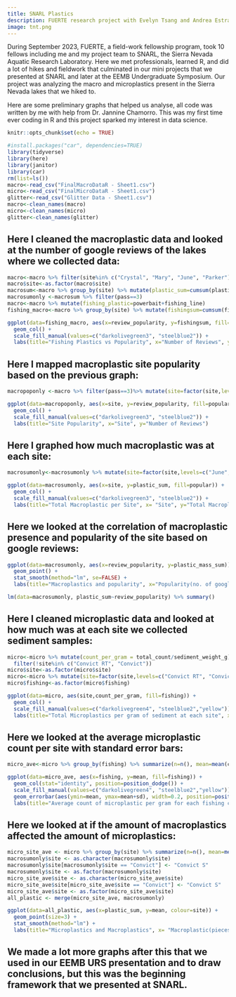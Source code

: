 ```yaml
---
title: SNARL Plastics
description: FUERTE research project with Evelyn Tsang and Andrea Estrada
image: tnt.png
---
```


During September 2023, FUERTE, a field-work fellowship program, took 10 fellows including me and my project team to SNARL, the Sierra Nevada Aquatic Research Laboratory. Here we met professionals, learned R, and did a lot of hikes and fieldwork that culminated in our mini projects that we presented at SNARL and later at the EEMB Undergraduate Symposium. Our project was analyzing the macro and microplastics present in the Sierra Nevada lakes that we hiked to. 

Here are some preliminary graphs that helped us analyse, all code was written by me with help from Dr. Jannine Chamorro. This was my first time ever coding in R and this project sparked my interest in data science.

::: {layout-ncol=2}

```r
knitr::opts_chunk$set(echo = TRUE)
```

```r
#install.packages("car", dependencies=TRUE)
library(tidyverse)
library(here)
library(janitor)
library(car)
rm(list=ls())
macro<-read_csv("FinalMacroDataR - Sheet1.csv")
micro<-read_csv("FinalMicroDataR - Sheet1.csv")
glitter<-read_csv("Glitter Data - Sheet1.csv")
macro<-clean_names(macro)
micro<-clean_names(micro)
glitter<-clean_names(glitter)
```

:::

## Here I cleaned the macroplastic data and looked at the number of google reviews of the lakes where we collected data:

::: {layout-ncol=2}

```r
macro<-macro %>% filter(site%in% c("Crystal", "Mary", "June", "Parker"))
macro$site<-as.factor(macro$site)
macrosum<-macro %>% group_by(site) %>% mutate(plastic_sum=cumsum(plastic_count), plastic_mass_sum=cumsum(plastic_mass))
macrosumonly <-macrosum %>% filter(pass==3)
macro<-macro %>% mutate(fishing_plastic=powerbait+fishing_line)
fishing_macro<-macro %>% group_by(site) %>% mutate(fishingsum=cumsum(fishing_plastic)) %>% filter(pass==3)
```

```r
ggplot(data=fishing_macro, aes(x=review_popularity, y=fishingsum, fill=popular)) +
  geom_col() +
  scale_fill_manual(values=c("darkolivegreen3", "steelblue2")) +
  labs(title="Fishing Plastics vs Popularity", x="Number of Reviews", y="Total Fishing Line and Powerbait Count(pieces)")
```

:::

## Here I mapped macroplastic site popularity based on the previous graph:

::: {layout-ncol=2}

```r
macropoponly <-macro %>% filter(pass==3)%>% mutate(site=factor(site,levels=c("June", "Mary", "Parker", "Crystal") ))
```

```r
ggplot(data=macropoponly, aes(x=site, y=review_popularity, fill=popular)) +
  geom_col() +
  scale_fill_manual(values=c("darkolivegreen3", "steelblue2")) +
  labs(title="Site Popularity", x="Site", y="Number of Reviews")
```

:::

## Here I graphed how much macroplastic was at each site:

::: {layout-ncol=2}

```r
macrosumonly<-macrosumonly %>% mutate(site=factor(site,levels=c("June", "Mary", "Parker", "Crystal") ))
```

```r
ggplot(data=macrosumonly, aes(x=site, y=plastic_sum, fill=popular)) +
  geom_col() +
  scale_fill_manual(values=c("darkolivegreen3", "steelblue2")) +
  labs(title="Total Macroplastic per Site", x= "Site", y="Total Macroplastic Count(pieces)")
```

:::

## Here we looked at the correlation of macroplastic presence and popularity of the site based on google reviews:

::: {layout-ncol=2}

```r
ggplot(data=macrosumonly, aes(x=review_popularity, y=plastic_mass_sum)) +
  geom_point() +
  stat_smooth(method="lm", se=FALSE) +
  labs(title="Macroplastics and popularity", x="Popularity(no. of google reviews)", y="Macroplastics(count)")
```

```r
lm(data=macrosumonly, plastic_sum~review_popularity) %>% summary()
```

:::

## Here I cleaned microplastic data and looked at how much was at each site we collected sediment samples:

::: {layout-ncol=2}

```r
micro<-micro %>% mutate(count_per_gram = total_count/sediment_weight_g) %>%
  filter(!site%in% c("Convict RT", "Convict"))
micro$site<-as.factor(micro$site)
micro<-micro %>% mutate(site=factor(site,levels=c("Convict RT", "Convict","June","Silver", "Mary", "Parker", "Crystal","Marmot", "Trapdoor") ))
micro$fishing<-as.factor(micro$fishing)
```

```r
ggplot(data=micro, aes(site,count_per_gram, fill=fishing)) +
  geom_col() +
  scale_fill_manual(values=c("darkolivegreen4", "steelblue2","yellow")) +
  labs(title="Total Microplastics per gram of sediment at each site", x= "Site", y="Count/Gram")
```

:::

## Here we looked at the average microplastic count per site with standard error bars:

::: {layout-ncol=2}

```r
micro_ave<-micro %>% group_by(fishing) %>% summarize(n=n(), mean=mean(count_per_gram), sd=sd(count_per_gram), standard_error = sd/sqrt(n))
```

```r
ggplot(data=micro_ave, aes(x=fishing, y=mean, fill=fishing)) +
  geom_col(stat="identity", position=position_dodge()) +
  scale_fill_manual(values=c("darkolivegreen4", "steelblue2","yellow")) +
  geom_errorbar(aes(ymin=mean, ymax=mean+sd), width=0.2, position=position_dodge(.9)) +
  labs(title="Average count of microplastic per gram for each fishing category with error bars", x= "Fishing", y="Average count/gram")
```

:::

## Here we looked at if the amount of macroplastics affected the amount of microplastics:

::: {layout-ncol=2}

```r
micro_site_ave <- micro %>% group_by(site) %>% summarize(n=n(), mean=mean(count_per_gram), sd=sd(count_per_gram), standard_error = sd/sqrt(n))
macrosumonly$site <- as.character(macrosumonly$site)
macrosumonly$site[macrosumonly$site == "Convict"] <- "Convict S"
macrosumonly$site <- as.factor(macrosumonly$site)
micro_site_ave$site <- as.character(micro_site_ave$site)
micro_site_ave$site[micro_site_ave$site == "Convict"] <- "Convict S"
micro_site_ave$site <- as.factor(micro_site_ave$site)
all_plastic <- merge(micro_site_ave, macrosumonly)
```

```r
ggplot(data=all_plastic, aes(x=plastic_sum, y=mean, colour=site)) +
  geom_point(size=3) +
  stat_smooth(method="lm") +
  labs(title="Microplastics and Macroplastics", x= "Macroplastic(pieces)", y="Microplastics per grams of sediment")
```

:::

## We made a lot more graphs after this that we used in our EEMB URS presentation and to draw conclusions, but this was the beginning framework that we presented at SNARL.